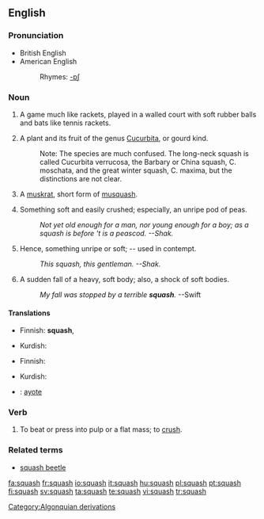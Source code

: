 {{wikipedia}}
==English==

===Pronunciation===
*British English {{IPA|/'skwɒʃ/}}
*American English {{IPA|/'skwɑʃ/}}
*:Rhymes: [[Rhymes:English:-ɒʃ|-ɒʃ]]

===Noun===
{{en-noun|es|-}}

# A game much like rackets, played in a walled court with soft rubber balls and bats like tennis rackets.
# {{botany}} A plant and its fruit of the genus [[Cucurbita]], or gourd kind.
#:Note: The species are much confused.  The long-neck squash is called Cucurbita verrucosa, the Barbary or China squash, C. moschata, and the great winter squash, C. maxima, but the distinctions are not clear.
# {{context|obsolete|zoo}} A [[muskrat]], short form of [[musquash]].
# {{obsolete}} Something soft and easily crushed; especially, an unripe pod of peas.
#:''Not yet old enough for a man, nor young enough for a boy; as a squash is before 't is a peascod. --Shak.''
# {{obsolete}} Hence, something unripe or soft; -- used in contempt.
#:''This squash, this gentleman. --Shak.''
# {{obsolete}} A sudden fall of a heavy, soft body; also, a shock of soft bodies.
#:''My fall was stopped by a terrible '''squash'''.'' --Swift

====Translations====
{{trans-top|game much like rackets}}
* Finnish: '''squash''', {{t|fi|kössi}}
{{trans-mid}}
* Kurdish: {{KUchar|[[سکواش]]}}
{{trans-bottom}}

{{trans-top|plant and its fruit of the genus Cucurbita}}
* Finnish: {{t|fi|kurpitsa}}
{{trans-mid}}
* Kurdish: {{KUchar|[[کودی]]}}
{{trans-bottom}}

{{checktrans-top}}
<!---Please remove this template once the word has been placed in its appropriate table-->
*{{ttbc|Spanish}}: [[ayote]]
{{trans-bottom}}

===Verb===
{{en-verb|squash|es}}

# {{transitive}} To beat or press into pulp or a flat mass; to [[crush]].

===Related terms===
*[[squash beetle]]

[[Category:Algonquian derivations]]

[[fa:squash]]
[[fr:squash]]
[[io:squash]]
[[it:squash]]
[[hu:squash]]
[[pl:squash]]
[[pt:squash]]
[[fi:squash]]
[[sv:squash]]
[[ta:squash]]
[[te:squash]]
[[vi:squash]]
[[tr:squash]]
